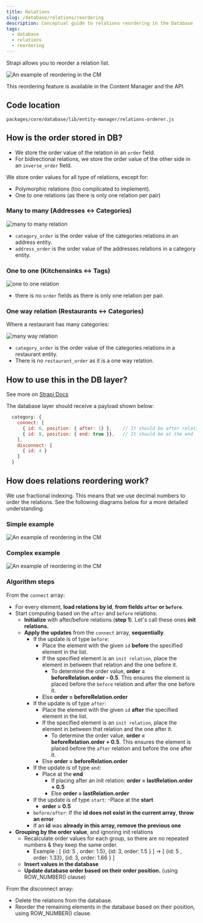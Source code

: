 ```yaml
---
title: Relations
slug: /database/relations/reordering
description: Conceptual guide to relations reordering in the Database
tags:
  - database
  - relations
  - reordering
---
```


Strapi allows you to reorder a relation list.

<img src="/img/database/reordering.png" alt="An example of reordering in the CM" />

This reordering feature is available in the Content Manager and the API.

## Code location

`packages/core/database/lib/entity-manager/relations-orderer.js`

## How is the order stored in DB?

- We store the order value of the relation in an `order` field.
- For bidirectional relations, we store the order value of the other side in an `inverse_order` field.

We store order values for all type of relations, except for:

- Polymorphic relations (too complicated to implement).
- One to one relations (as there is only one relation per pair)

### Many to many (Addresses <-> Categories)

<img src="/img/database/m2m-example.png" alt="many to many relation" />

- `category_order` is the order value of the categories relations in an address entity.
- `address_order` is the order value of the addresses relations in a category entity.

### One to one (Kitchensinks <-> Tags)

<img src="/img/database/o2o-example.png" alt="one to one relation" />

- there is no `order` fields as there is only one relation per pair.

### One way relation (Restaurants <-> Categories)

Where a restaurant has many categories:

<img src="/img/database/mw-example.png" alt="many way relation" />

- `category_order` is the order value of the categories relations in a restaurant entity.
- There is no `restaurant_order` as it is a one way relation.

## How to use this in the DB layer?

See more on [Strapi Docs](https://docs.strapi.io/dev-docs/api/rest/relations#connect)

The database layer should receive a payload shown below:

```js
  category: {
    connect: [
      { id: 6, position: { after: 1} },    // It should be after relation id=1
      { id: 8, position: { end: true }},   // It should be at the end
    ],
    disconnect: [
      { id: 4 }
    ]
  }
```

## How does relations reordering work?

We use fractional indexing. This means that we use decimal numbers to order the relations. See the following diagrams below for a more detailed understanding.

### Simple example

<img src="/img/database/reordering-algo-1.png" alt="An example of reordering in the CM" />

### Complex example

<img src="/img/database/reordering-algo-2.png" alt="An example of reordering in the CM" />

### Algorithm steps

From the `connect` array:

- For every element, **load relations by id**, **from fields `after` or `before`**.
- Start computing based on the `after` and `before` relations:
  - **Initialize** with after/before relations (**step 1**). Let's call these ones **init relations.**
  - **Apply the updates** from the `connect` array, **sequentially**.
    - If the update is of type `before`:
      - Place the element with the given `id` **before** the specified element in the list.
      - If the specified element is an `init relation`, place the element in between that relation and the one before it.
        - To determine the order value, **order = beforeRelation.order - 0.5**. This ensures the element is placed before the `before` relation and after the one before it.
      - Else **order = beforeRelation.order**
    - If the update is of type `after`:
      - Place the element with the given `id` **after** the specified element in the list.
      - If the specified element is an `init relation`, place the element in between that relation and the one after it.
        - To determine the order value, **order = beforeRelation.order + 0.5**. This ensures the element is placed before the `after` relation and before the one after it.
      - Else **order = beforeRelation.order**
    - If the update is of type `end`:
      - Place at the **end**
        - If placing after an init relation: **order = lastRelation.order + 0.5**
        - Else **order = lastRelation.order**
    - If the update is of type `start`:
      -Place at the **start**
      - **order = 0.5**
    - `before/after`: If the **id does not exist in the current array**, **throw an error**
    - If an **id** was **already in this array, remove the previous one**
- **Grouping by the order value**, and ignoring init relations
  - Recalculate order values for each group, so there are no repeated numbers & they keep the same order.
    - Example : [ {id: 5 , order: 1.5}, {id: 3, order: 1.5 } ] → [ {id: 5 , order: 1.33}, {id: 3, order: 1.66 } ]
  - **Insert values in the database**
  - **Update database order based on their order position.** (using ROW_NUMBER() clause)

From the disconnect array:

- Delete the relations from the database.
- Reorder the remaining elements in the database based on their position, using ROW_NUMBER() clause.
